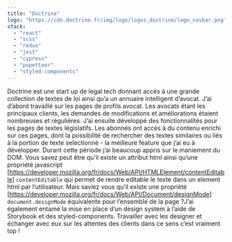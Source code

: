 ```yaml
---
title: "Doctrine"
logo: "https://cdn.doctrine.fr/img/logo/logos_doctrine/logo_navbar.png"
stack:
  - "react"
  - "scss"
  - "redux"
  - "jest"
  - "cypress"
  - "pupetteer"
  - "styled-components"
---
```


Doctrine est une start up de legal tech donnant accès à une grande collection de textes de loi ainsi qu’a un annuaire intelligent d’avocat.
J’ai d’abord travaillé sur les pages de profils avocat. Les avocats étant les principaux clients, les demandes de modifications et améliorations étaient nombreuses et régulières.
J’ai ensuite développé des fonctionnalités pour les pages de textes législatifs. Les abonnés ont accès à du contenu enrichi sur ces pages, dont la possibilité de rechercher des textes similaires ou liés à la portion de texte selectionné - la meilleure feature que j’ai eu à développer.
Durant cette période j’ai beaucoup appris sur le maniement du DOM. Vous savez peut être qu’il existe un attribut html ainsi qu’une propriété javascript [https://developer.mozilla.org/fr/docs/Web/API/HTMLElement/contentEditable] `contentEditable` qui permet de rendre editable le texte dans un element html par l’utilisateur.
Mais saviez vous qu’il existe une propriété [https://developer.mozilla.org/fr/docs/Web/API/Document/designMode] `document.designMode` équivalente pour l’ensemble de la page ?J’ai également entamé la mise en place d’un design system à l’aide de Storybook et des styled-components.
Travailler avec les designer et échanger avec eux sur les attentes des clients dans ce sens c’est vraiment top !
